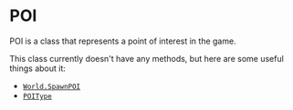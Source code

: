 # POI

POI is a class that represents a point of interest in the game.

This class currently doesn't have any methods, but here are some useful things about it:
 - [`World.SpawnPOI`](/client-api/world)
 - [`POIType`](/shared-api/enums/poitype)
